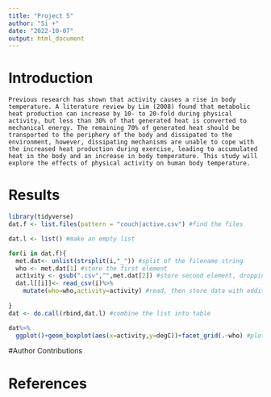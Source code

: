 ```yaml
---
title: "Project 5"
author: "Si +"
date: "2022-10-07"
output: html_document
---
```


# Introduction
	Previous research has shown that activity causes a rise in body temperature. A literature review by Lim (2008) found that metabolic heat production can increase by 10- to 20-fold during physical activity, but less than 30% of that generated heat is converted to mechanical energy. The remaining 70% of generated heat should be transported to the periphery of the body and dissipated to the environment, however, dissipating mechanisms are unable to cope with the increased heat production during exercise, leading to accumulated heat in the body and an increase in body temperature. This study will explore the effects of physical activity on human body temperature.


# Results

```r
library(tidyverse)
dat.f <- list.files(pattern = "couch|active.csv") #find the files

dat.l <- list() #make an empty list

for(i in dat.f){
  met.dat<- unlist(strsplit(i,"_")) #split of the filename string
  who <- met.dat[1] #store the first element
  activity <- gsub(".csv","",met.dat[2]) #store second element, dropping CSV with gsub()
  dat.l[[i]]<- read_csv(i)%>%
    mutate(who=who,activity=activity) #read, then store data with additional columns of metada in list as position unique to i
  
}
dat <- do.call(rbind,dat.l) #combine the list into table

dat%>%
  ggplot()+geom_boxplot(aes(x=activity,y=degC))+facet_grid(.~who) #plot to see what we get
```


#Author Contributions


# References